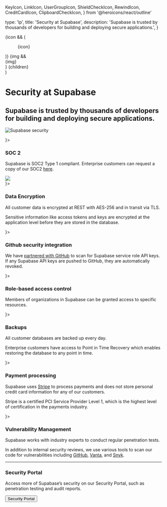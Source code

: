   KeyIcon,
  LinkIcon,
  UserGroupIcon,
  ShieldCheckIcon,
  RewindIcon,
  CreditCardIcon,
  ClipboardCheckIcon,
} from '@heroicons/react/outline'

  type: 'lp',
  title: 'Security at Supabase',
  description:
    'Supabase is trusted by thousands of developers for building and deploying secure applications.',
}

  <div>
    {icon && (
      <div className="bordershadow-scale-500 not-prose dark:bg-scale-400 -mb-4 flex h-10 w-10 items-center justify-center rounded-full bg-white">
        <figure className="w-5">{icon}</figure>
      </div>
    )}
    {img && <div className="-mb-4 flex h-12 w-12 items-center justify-center">{img}</div>}
    {children}
  </div>
)

<div className="container mx-auto px-8 sm:px-16 xl:px-20 grid grid-cols-12 items-center my-16">
  <div className="col-span-12 lg:col-span-6">
    <h1>Security at Supabase</h1>
    <h2 className="text-xl text-scale-1100 max-w-xl">
      Supabase is trusted by thousands of developers for building and deploying secure applications.
    </h2>
  </div>
  <div className="col-span-12 lg:col-span-5 lg:col-start-8">

![Supabase security](/images/security/security-hero.png)

  </div>
</div>

<div className="container mx-auto px-8 sm:px-16 xl:px-20 mb-16">

<div className="grid grid-cols-1 md:grid-cols-2 lg:grid-cols-4 gap-8 lg:gap-16">

<Section icon={<ShieldCheckIcon strokeWidth={1}/>}>

### SOC 2

Supabase is SOC2 Type 1 compliant. Enterprise customers can request a copy of our SOC2 [here](https://supabase.com/legal/soc2).

<div className="w-16">
  <img src="/images/security/21972-312_SOC_NonCPA.png" />
</div>

</Section>
<Section icon={<KeyIcon strokeWidth={1}/>}>

### Data Encryption

All customer data is encrypted at REST with AES-256 and in transit via TLS.

Sensitive information like access tokens and keys are encrypted at the application level before they are stored in the database.

</Section>

<Section icon={<IconGitHub size={19} />}>

### Github security integration

We have [partnered with GitHub](https://github.blog/changelog/2022-03-28-supabase-is-now-a-github-secret-scanning-partner/) to scan for Supabase service role API keys. If any Supabase API keys are pushed to GitHub, they are automatically revoked.

</Section>

<Section icon={<UserGroupIcon strokeWidth={1}/>}>

### Role-based access control

Members of organizations in Supabase can be granted access to specific resources.

</Section>

<Section icon={<RewindIcon strokeWidth={1}/>}>

### Backups

All customer databases are backed up every day.

Enterprise customers have access to Point in Time Recovery which enables restoring the database to any point in time.

</Section>

<Section icon={<CreditCardIcon strokeWidth={1}/>}>

### Payment processing

Supabase uses [Stripe](https://stripe.com) to process payments and does not store personal credit card information for any of our customers.

Stripe is a certified PCI Service Provider Level 1, which is the highest level of certification in the payments industry.

</Section>

<Section icon={<ClipboardCheckIcon strokeWidth={1}/>}>

### Vulnerability Management

Supabase works with industry experts to conduct regular penetration tests.

In addition to internal security reviews, we use various tools to scan our code for vulnerabilities including [GitHub](https://github.com), [Vanta](https://www.vanta.com/), and [Snyk](https://snyk.io/).

</Section>

</div>

</div>

---

<div className="container mx-auto pb-24 pt-1 px-8 sm:px-16 xl:px-20">
  <div className="max-w-xl">

<h3 className="text-3xl">Security Portal</h3>

Access more of Supabase’s security on our Security Portal, such as penetration testing and audit reports.

<Link passHref href="https://security.supabase.com">
  <Button type="default" size="medium" as="a" className="no-underline" target="_blank">
    Security Portal
  </Button>
</Link>
  </div>
</div>


